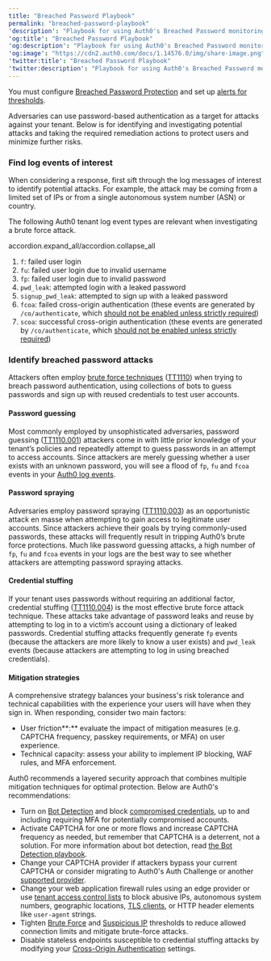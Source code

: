 ```yaml
---
title: "Breached Password Playbook"
permalink: "breached-password-playbook"
'description': "Playbook for using Auth0's Breached Password monitoring feature in the Security Center"
'og:title': "Breached Password Playbook"
'og:description': "Playbook for using Auth0's Breached Password monitoring feature in the Security Center"
'og:image': "https://cdn2.auth0.com/docs/1.14576.0/img/share-image.png"
'twitter:title': "Breached Password Playbook"
'twitter:description': "Playbook for using Auth0's Breached Password monitoring feature in the Security Center"
---
```


<Card title="Before you start">

You must configure [Breached Password Protection](https://auth0.com/docs/secure/attack-protection/breached-password-detection) and set up [alerts for thresholds](https://auth0.com/docs/secure/security-center/security-alerts).

</Card>

Adversaries can use password-based authentication as a target for attacks against your tenant. Below is for identifying and investigating potential attacks and taking the required remediation actions to protect users and minimize further risks.

### Find log events of interest

When considering a response, first sift through the log messages of interest to identify potential attacks. For example, the attack may be coming from a limited set of IPs or from a single autonomous system number (ASN) or country.

The following Auth0 tenant log event types are relevant when investigating a brute force attack.

accordion.expand_all/accordion.collapse_all

<Accordion title="Relevant log event types">

1. `f`: failed user login
2. `fu`: failed user login due to invalid username
3. `fp`: failed user login due to invalid password
4. `pwd_leak`: attempted login with a leaked password
5. `signup_pwd_leak`: attempted to sign up with a leaked password
6. `fcoa`: failed cross-origin authentication (these events are generated by `/co/authenticate`, which [should not be enabled unless strictly required](https://sec.okta.com/articles/2024/05/detecting-cross-origin-authentication-credential-stuffing-attacks/))
7. `scoa`: successful cross-origin authentication (these events are generated by `/co/authenticate`, which [should not be enabled unless strictly required](https://sec.okta.com/articles/2024/05/detecting-cross-origin-authentication-credential-stuffing-attacks/))

</Accordion>

### Identify breached password attacks

Attackers often employ [brute force techniques](/ja-jp/secure/attack-protection/brute-force-protection) ([TT1110](https://attack.mitre.org/techniques/T1110/)) when trying to breach password authentication, using collections of bots to guess passwords and sign up with reused credentials to test user accounts.

#### Password guessing

Most commonly employed by unsophisticated adversaries, password guessing ([TT1110.001](https://attack.mitre.org/techniques/T1110/001/)) attackers come in with little prior knowledge of your tenant’s policies and repeatedly attempt to guess passwords in an attempt to access accounts. Since attackers are merely guessing whether a user exists with an unknown password, you will see a flood of `fp`, `fu` and `fcoa` events in your [Auth0 log events](/ja-jp/deploy-monitor/logs/log-event-type-codes).

#### Password spraying

Adversaries employ password spraying ([TT1110.003](https://attack.mitre.org/techniques/T1110/003/)) as an opportunistic attack en masse when attempting to gain access to legitimate user accounts. Since attackers achieve their goals by trying commonly-used passwords, these attacks will frequently result in tripping Auth0’s brute force protections. Much like password guessing attacks, a high number of `fp`, `fu` and `fcoa` events in your logs are the best way to see whether attackers are attempting password spraying attacks.

#### Credential stuffing

If your tenant uses passwords without requiring an additional factor, credential stuffing ([TT1110.004](https://attack.mitre.org/techniques/T1110/004/)) is the most effective brute force attack technique. These attacks take advantage of password leaks and reuse by attempting to log in to a victim’s account using a dictionary of leaked passwords. Credential stuffing attacks frequently generate `fp` events (because the attackers are more likely to know a user exists) and `pwd_leak` events (because attackers are attempting to log in using breached credentials).

#### Mitigation strategies

A comprehensive strategy balances your business's risk tolerance and technical capabilities with the experience your users will have when they sign in. When responding, consider two main factors:

* User friction**:** evaluate the impact of mitigation measures (e.g. CAPTCHA frequency, passkey requirements, or <Tooltip data-tooltip-id="react-containers-DefinitionTooltip-0" href="/ja-jp/glossary?term=multifactor-authentication" tip="多要素認証（MFA）: ユーザー名とパスワードに加えて、SMS経由のコードなどの要素を使用するユーザー認証プロセス。" cta="用語集の表示">MFA</Tooltip>) on user experience.
* Technical capacity: assess your ability to implement IP blocking, WAF rules, and MFA enforcement.

Auth0 recommends a layered security approach that combines multiple mitigation techniques for optimal protection. Below are Auth0's recommendations:

* Turn on [Bot Detection](/ja-jp/secure/attack-protection/bot-detection) and block [compromised credentials](/secure/attack-protection/breached-password-detection#configure-response-scenarios), up to and including requiring MFA for potentially compromised accounts.
* Activate CAPTCHA for one or more flows and increase CAPTCHA frequency as needed, but remember that CAPTCHA is a deterrent, not a solution. For more information about <Tooltip data-tooltip-id="react-containers-DefinitionTooltip-1" href="/ja-jp/glossary?term=bot-detection" tip="ボット検知: Auth0がログインプロセス中にCAPTCHAを有効にすることで、疑わしいボットトラフィックをブロックする攻撃防御の形式。" cta="用語集の表示">bot detection</Tooltip>, read [the Bot Detection playbook](/ja-jp/secure/attack-protection/playbooks/bot-detection-playbook).
* Change your CAPTCHA provider if attackers bypass your current CAPTCHA or consider migrating to Auth0's Auth Challenge or another [supported provider](/ja-jp/secure/attack-protection/bot-detection/configure-captcha).
* Change your web application firewall rules using an edge provider or use [tenant access control lists](/ja-jp/secure/tenant-access-control-list) to block abusive IPs, autonomous system numbers, geographic locations, [TLS clients](/ja-jp/customize/custom-domains/self-managed-certificates/tls-ssl), or HTTP header elements like `user-agent` strings.
* Tighten [Brute Force](/ja-jp/secure/attack-protection/brute-force-protection) and [Suspicious IP](/ja-jp/secure/attack-protection/suspicious-ip-throttling) thresholds to reduce allowed connection limits and mitigate brute-force attacks.
* Disable stateless endpoints susceptible to credential stuffing attacks by modifying your [Cross-Origin Authentication](/ja-jp/authenticate/login/cross-origin-authentication) settings.